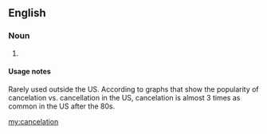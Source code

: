 ==English==

===Noun===
{{en-noun}}
# {{alternative spelling of|cancellation}}

====Usage notes====
Rarely used outside the US. According to graphs that show the popularity of cancelation vs. cancellation in the US, cancelation is almost 3 times as common in the US after the 80s.

[[my:cancelation]]